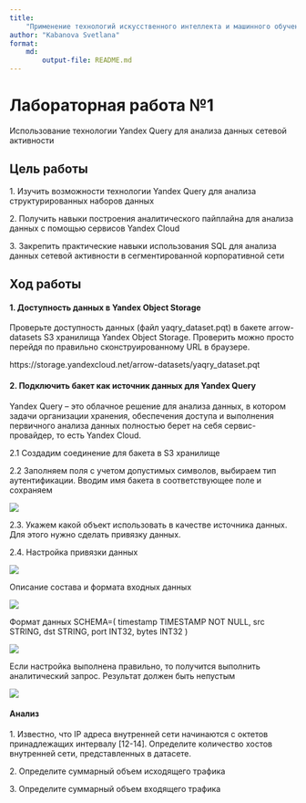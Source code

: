 ```yaml
---
title: 
    "Применение технологий искусственного интеллекта и машинного обучения для поиска угроз информационной безопасности"
author: "Kabanova Svetlana"
format: 
    md:
        output-file: README.md
---
```


# Лабораторная работа №1
Использование технологии Yandex Query для анализа данных сетевой активности

## Цель работы

1\. Изучить возможности технологии Yandex Query для анализа структурированных наборов данных

2\. Получить навыки построения аналитического пайплайна для анализа данных с помощью сервисов Yandex Cloud

3\. Закрепить практические навыки использования SQL для анализа данных сетевой активности в сегментированной корпоративной сети

## Ход работы
#### 1. Доступность данных в Yandex Object Storage
Проверьте доступность данных (файл yaqry_dataset.pqt) в бакете arrow-datasets
S3 хранилища Yandex Object Storage. Проверить можно просто перейдя по правильно
сконструированному URL в браузере.

https://storage.yandexcloud.net/arrow-datasets/yaqry_dataset.pqt 

#### 2. Подключить бакет как источник данных для Yandex Query

Yandex Query – это облачное решение для анализа данных, в котором задачи организации хранения, обеспечения доступа и выполнения первичного анализа данных полностью берет на себя сервис-провайдер, то есть Yandex Cloud.

2.1 Создадим соединение для бакета в S3 хранилище

2.2 Заполняем поля с учетом допустимых символов, выбираем тип аутентификации. Вводим имя бакета в соответствующее поле и сохраняем

![](img/1.png)


2.3. Укажем какой объект использовать в качестве источника данных. Для этого нужно сделать привязку данных.

2.4. Настройка привязки данных

![](img/2.png)

Описание состава и формата входных данных

![](img/3.png)

Формат данных
SCHEMA=( timestamp TIMESTAMP NOT NULL, src STRING, dst STRING, port INT32, bytes INT32 )

![](img/4.png)

Если настройка выполнена правильно, то получится выполнить  аналитический запрос. Результат должен быть непустым

![](img/5.png)

#### Анализ
1\. Известно, что IP адреса внутренней сети начинаются с октетов принадлежащих интервалу [12-14]. Определите количество хостов внутренней сети, представленных в датасете.

2\. Определите суммарный объем исходящего трафика

3\. Определите суммарный объем входящего трафика
